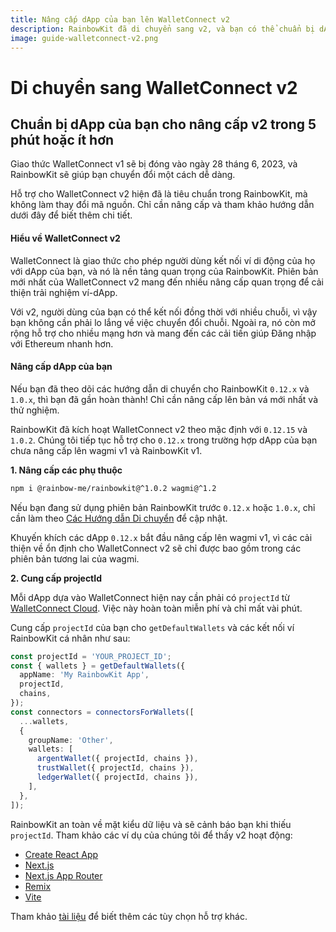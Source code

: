 ```yaml
---
title: Nâng cấp dApp của bạn lên WalletConnect v2
description: RainbowKit đã di chuyển sang v2, và bạn có thể chuẩn bị dApp của mình trong 5 phút hoặc ít hơn
image: guide-walletconnect-v2.png
---
```


# Di chuyển sang WalletConnect v2

## Chuẩn bị dApp của bạn cho nâng cấp v2 trong 5 phút hoặc ít hơn

Giao thức WalletConnect v1 sẽ bị đóng vào ngày 28 tháng 6, 2023, và RainbowKit sẽ giúp bạn chuyển đổi một cách dễ dàng.

Hỗ trợ cho WalletConnect v2 hiện đã là tiêu chuẩn trong RainbowKit, mà không làm thay đổi mã nguồn. Chỉ cần nâng cấp và tham khảo hướng dẫn dưới đây để biết thêm chi tiết.

#### Hiểu về WalletConnect v2

WalletConnect là giao thức cho phép người dùng kết nối ví di động của họ với dApp của bạn, và nó là nền tảng quan trọng của RainbowKit. Phiên bản mới nhất của WalletConnect v2 mang đến nhiều nâng cấp quan trọng để cải thiện trải nghiệm ví-dApp.

Với v2, người dùng của bạn có thể kết nối đồng thời với nhiều chuỗi, vì vậy bạn không cần phải lo lắng về việc chuyển đổi chuỗi. Ngoài ra, nó còn mở rộng hỗ trợ cho nhiều mạng hơn và mang đến các cải tiến giúp Đăng nhập với Ethereum nhanh hơn.

#### Nâng cấp dApp của bạn

Nếu bạn đã theo dõi các hướng dẫn di chuyển cho RainbowKit `0.12.x` và `1.0.x`, thì bạn đã gần hoàn thành! Chỉ cần nâng cấp lên bản vá mới nhất và thử nghiệm.

RainbowKit đã kích hoạt WalletConnect v2 theo mặc định với `0.12.15` và `1.0.2`. Chúng tôi tiếp tục hỗ trợ cho `0.12.x` trong trường hợp dApp của bạn chưa nâng cấp lên wagmi v1 và RainbowKit v1.

**1. Nâng cấp các phụ thuộc**

```bash
npm i @rainbow-me/rainbowkit@^1.0.2 wagmi@^1.2
```

Nếu bạn đang sử dụng phiên bản RainbowKit trước `0.12.x` hoặc `1.0.x`, chỉ cần làm theo [Các Hướng dẫn Di chuyển](/docs/migration-guide) để cập nhật.

Khuyến khích các dApp `0.12.x` bắt đầu nâng cấp lên wagmi v1, vì các cải thiện về ổn định cho WalletConnect v2 sẽ chỉ được bao gồm trong các phiên bản tương lai của wagmi.

**2. Cung cấp projectId**

Mỗi dApp dựa vào WalletConnect hiện nay cần phải có `projectId` từ [WalletConnect Cloud](https://cloud.walletconnect.com/). Việc này hoàn toàn miễn phí và chỉ mất vài phút.

Cung cấp `projectId` của bạn cho `getDefaultWallets` và các kết nối ví RainbowKit cá nhân như sau:

```ts
const projectId = 'YOUR_PROJECT_ID';
const { wallets } = getDefaultWallets({
  appName: 'My RainbowKit App',
  projectId,
  chains,
});
const connectors = connectorsForWallets([
  ...wallets,
  {
    groupName: 'Other',
    wallets: [
      argentWallet({ projectId, chains }),
      trustWallet({ projectId, chains }),
      ledgerWallet({ projectId, chains }),
    ],
  },
]);
```

RainbowKit an toàn về mặt kiểu dữ liệu và sẽ cảnh báo bạn khi thiếu `projectId`. Tham khảo các ví dụ của chúng tôi để thấy v2 hoạt động:

- [Create React App](https://codesandbox.io/p/sandbox/github/rainbow-me/rainbowkit/tree/main/examples/with-create-react-app)
- [Next.js](https://codesandbox.io/p/sandbox/github/rainbow-me/rainbowkit/tree/main/examples/with-next)
- [Next.js App Router](https://codesandbox.io/p/sandbox/github/rainbow-me/rainbowkit/tree/main/examples/with-next-app)
- [Remix](https://codesandbox.io/p/sandbox/github/rainbow-me/rainbowkit/tree/main/examples/with-remix)
- [Vite](https://codesandbox.io/p/sandbox/github/rainbow-me/rainbowkit/tree/main/examples/with-vite)

Tham khảo [tài liệu](https://www.rainbowkit.com/docs/custom-wallet-list#walletconnect) để biết thêm các tùy chọn hỗ trợ khác.
